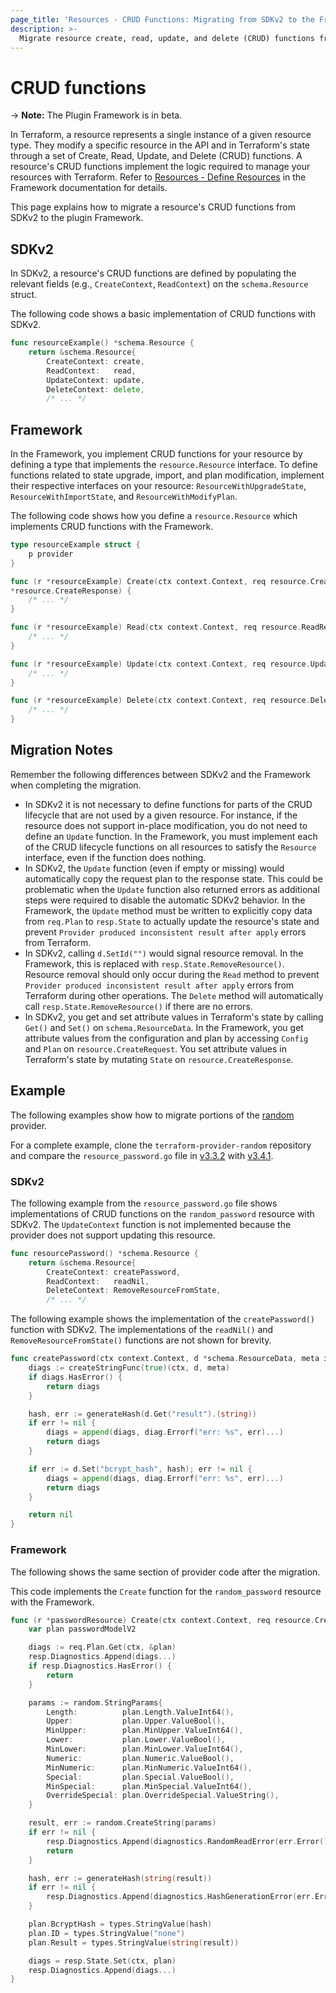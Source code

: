 ```yaml
---
page_title: 'Resources - CRUD Functions: Migrating from SDKv2 to the Framework'
description: >-
  Migrate resource create, read, update, and delete (CRUD) functions from SDKv2 to the plugin Framework.
---
```


# CRUD functions

-> **Note:** The Plugin Framework is in beta.

In Terraform, a resource represents a single instance of a given resource type. They modify a specific resource in the
API and in Terraform's state through a set of Create, Read, Update, and Delete (CRUD) functions. A resource's CRUD
functions implement the logic required to manage your resources with Terraform. Refer to
[Resources - Define Resources](/terraform/plugin/framework/resources#define-resources) in the Framework documentation for details.

This page explains how to migrate a resource's CRUD functions from SDKv2 to the plugin Framework.

## SDKv2

In SDKv2, a resource's CRUD functions are defined by populating the relevant fields (e.g., `CreateContext`,
`ReadContext`) on the `schema.Resource` struct.

The following code shows a basic implementation of CRUD functions with SDKv2.

```go
func resourceExample() *schema.Resource {
    return &schema.Resource{
        CreateContext: create,
        ReadContext:   read,
        UpdateContext: update,
        DeleteContext: delete,
        /* ... */
```

## Framework
In the Framework, you implement CRUD functions for your resource by defining a type that implements the
`resource.Resource` interface. To define functions related to state upgrade, import, and plan modification,
implement their respective interfaces on your resource: `ResourceWithUpgradeState`, `ResourceWithImportState`, and
`ResourceWithModifyPlan`.

The following code shows how you define a `resource.Resource` which implements CRUD functions with the Framework.

```go
type resourceExample struct {
    p provider
}

func (r *resourceExample) Create(ctx context.Context, req resource.CreateRequest, resp
*resource.CreateResponse) {
    /* ... */
}

func (r *resourceExample) Read(ctx context.Context, req resource.ReadRequest, resp *resource.ReadResponse) {
    /* ... */
}

func (r *resourceExample) Update(ctx context.Context, req resource.UpdateRequest, resp *resource.UpdateResponse) {
    /* ... */
}

func (r *resourceExample) Delete(ctx context.Context, req resource.DeleteRequest, resp *resource.DeleteResponse) {
    /* ... */
}
```
## Migration Notes
Remember the following differences between SDKv2 and the Framework when completing the migration.

- In SDKv2 it is not necessary to define functions for parts of the CRUD lifecycle that are not used by a given
resource. For instance, if the resource does not support in-place modification, you do not need to define an `Update`
function. In the Framework, you must implement each of the CRUD lifecycle functions on all resources to satisfy the
`Resource` interface, even if the function does nothing.
- In SDKv2, the `Update` function (even if empty or missing) would automatically copy the request plan to the response state. This could be problematic when the `Update` function also returned errors as additional steps were required to disable the automatic SDKv2 behavior. In the Framework, the `Update` method must be written to explicitly copy data from `req.Plan` to `resp.State` to actually update the resource's state and prevent `Provider produced inconsistent result after apply` errors from Terraform.
- In SDKv2, calling `d.SetId("")` would signal resource removal. In the Framework, this is replaced with `resp.State.RemoveResource()`. Resource removal should only occur during the `Read` method to prevent `Provider produced inconsistent result after apply` errors from Terraform during other operations. The `Delete` method will automatically call `resp.State.RemoveResource()` if there are no errors.
- In SDKv2, you get and set attribute values in Terraform's state by calling `Get()` and `Set()` on
`schema.ResourceData`. In the Framework, you get attribute values from the configuration and plan by accessing
`Config` and `Plan` on `resource.CreateRequest`. You set attribute values in Terraform's state by mutating `State`
on `resource.CreateResponse`.

## Example

The following examples show how to migrate portions of the
[random](https://github.com/hashicorp/terraform-provider-random) provider.

For a complete example, clone the
`terraform-provider-random` repository and compare the `resource_password.go` file in
[v3.3.2](https://github.com/hashicorp/terraform-provider-random/blob/v3.3.2/internal/provider/resource_password.go)
with [v3.4.1](https://github.com/hashicorp/terraform-provider-random/blob/v3.4.1/internal/provider/resource_password.go).

### SDKv2

The following example from the `resource_password.go` file shows implementations of CRUD functions on the
`random_password` resource with SDKv2. The `UpdateContext` function is not implemented because the provider does not
support updating this resource.

```go
func resourcePassword() *schema.Resource {
    return &schema.Resource{
        CreateContext: createPassword,
        ReadContext:   readNil,
        DeleteContext: RemoveResourceFromState,
        /* ... */
```

The following example shows the implementation of the `createPassword()` function with SDKv2. The implementations of
the `readNil()` and `RemoveResourceFromState()` functions are not shown for brevity.

```go
func createPassword(ctx context.Context, d *schema.ResourceData, meta interface{}) diag.Diagnostics {
    diags := createStringFunc(true)(ctx, d, meta)
    if diags.HasError() {
        return diags
    }

    hash, err := generateHash(d.Get("result").(string))
    if err != nil {
        diags = append(diags, diag.Errorf("err: %s", err)...)
        return diags
    }

    if err := d.Set("bcrypt_hash", hash); err != nil {
        diags = append(diags, diag.Errorf("err: %s", err)...)
        return diags
    }

    return nil
}
```

### Framework
The following shows the same section of provider code after the migration.

This code implements the `Create` function for the `random_password` resource with the Framework.

```go
func (r *passwordResource) Create(ctx context.Context, req resource.CreateRequest, resp *resource.CreateResponse) {
    var plan passwordModelV2

    diags := req.Plan.Get(ctx, &plan)
    resp.Diagnostics.Append(diags...)
    if resp.Diagnostics.HasError() {
        return
    }

    params := random.StringParams{
        Length:          plan.Length.ValueInt64(),
        Upper:           plan.Upper.ValueBool(),
        MinUpper:        plan.MinUpper.ValueInt64(),
        Lower:           plan.Lower.ValueBool(),
        MinLower:        plan.MinLower.ValueInt64(),
        Numeric:         plan.Numeric.ValueBool(),
        MinNumeric:      plan.MinNumeric.ValueInt64(),
        Special:         plan.Special.ValueBool(),
        MinSpecial:      plan.MinSpecial.ValueInt64(),
        OverrideSpecial: plan.OverrideSpecial.ValueString(),
    }

    result, err := random.CreateString(params)
    if err != nil {
        resp.Diagnostics.Append(diagnostics.RandomReadError(err.Error())...)
        return
    }

    hash, err := generateHash(string(result))
    if err != nil {
        resp.Diagnostics.Append(diagnostics.HashGenerationError(err.Error())...)
    }

    plan.BcryptHash = types.StringValue(hash)
    plan.ID = types.StringValue("none")
    plan.Result = types.StringValue(string(result))

    diags = resp.State.Set(ctx, plan)
    resp.Diagnostics.Append(diags...)
}
```
